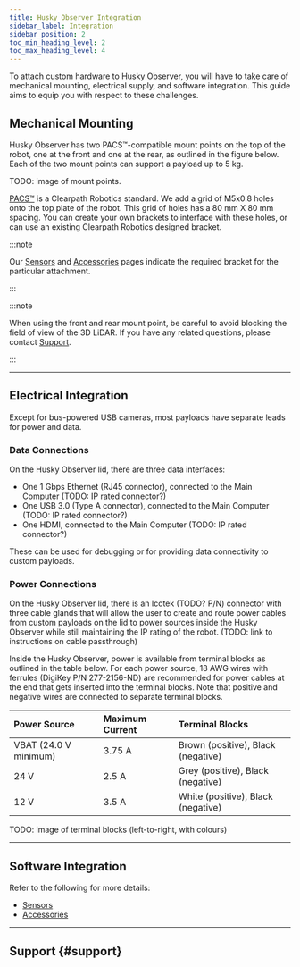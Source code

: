 ---
title: Husky Observer Integration
sidebar_label: Integration
sidebar_position: 2
toc_min_heading_level: 2
toc_max_heading_level: 4
---


To attach custom hardware to Husky Observer, you will have to take care of mechanical mounting, electrical
supply, and software integration. This guide aims to equip you with respect to these challenges.

## Mechanical Mounting

Husky Observer has two PACS&trade;-compatible mount points on the top of the robot, one at the front
and one at the rear, as outlined in the figure below. Each of the two mount points can support
a payload up to 5 kg.

TODO: image of mount points.

[PACS&trade;](../../accessories/pacs) is a Clearpath Robotics standard.
We add a grid of M5x0.8 holes onto the top plate of the robot.
This grid of holes has a 80 mm X 80 mm spacing.
You can create your own brackets to interface with these holes, or can use an existing Clearpath Robotics designed bracket.

:::note

Our [Sensors](../../accessories/sensors) and [Accessories](../../accessories/add-ons) pages indicate the required bracket for the particular attachment.

:::

:::note

When using the front and rear mount point, be careful to avoid blocking the field of view of
the 3D LiDAR. If you have any related questions, please contact [Support](#support).

:::

---

## Electrical Integration

Except for bus-powered USB cameras, most payloads have separate leads for power and data.

### Data Connections

On the Husky Observer lid, there are three data interfaces:

- One 1 Gbps Ethernet (RJ45 connector), connected to the Main Computer (TODO: IP rated connector?)
- One USB 3.0 (Type A connector), connected to the Main Computer (TODO: IP rated connector?)
- One HDMI, connected to the Main Computer (TODO: IP rated connector?)

These can be used for debugging or for providing data connectivity to custom payloads.

### Power Connections

On the Husky Observer lid, there is an Icotek (TODO? P/N) connector with three cable glands that will allow the user to
create and route power cables from custom payloads on the lid to power sources inside the Husky Observer
while still maintaining the IP rating of the robot. (TODO: link to instructions on cable passthrough)

Inside the Husky Observer, power is available from terminal blocks as outlined in the table below.
For each power source, 18 AWG wires with ferrules (DigiKey P/N 277-2156-ND) are recommended for power cables
at the end that gets inserted into the terminal blocks. Note that positive and negative wires are connected
to separate terminal blocks.

| Power Source          | Maximum Current | Terminal Blocks                    |
| :-------------------- | :-------------- | :--------------------------------- |
| VBAT (24.0 V minimum) | 3.75 A          | Brown (positive), Black (negative) |
| 24 V                  | 2.5 A           | Grey (positive), Black (negative)  |
| 12 V                  | 3.5 A           | White (positive), Black (negative) |

TODO: image of terminal blocks (left-to-right, with colours)

---

## Software Integration

<ComponentCommonSoftwareIntegration />

Refer to the following for more details:

- [Sensors](../../accessories/sensors)
- [Accessories](../../accessories/add-ons)

---

## Support {#support}

<Support />
